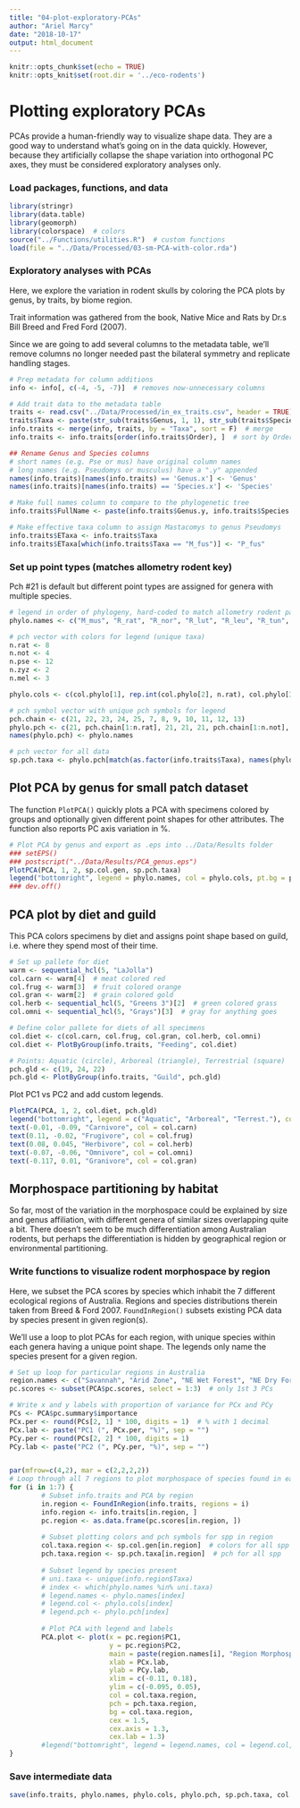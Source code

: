 ```yaml
---
title: "04-plot-exploratory-PCAs"
author: "Ariel Marcy"
date: "2018-10-17"
output: html_document
---
```


```r
knitr::opts_chunk$set(echo = TRUE)
knitr::opts_knit$set(root.dir = '../eco-rodents')
```

# Plotting exploratory PCAs
PCAs provide a human-friendly way to visualize shape data. They are a good way to understand what's going on in the data quickly. However, because they artificially collapse the shape variation into orthogonal PC axes, they must be considered exploratory analyses only.

### Load packages, functions, and data
```r
library(stringr)
library(data.table)
library(geomorph)
library(colorspace)  # colors
source("../Functions/utilities.R")  # custom functions
load(file = "../Data/Processed/03-sm-PCA-with-color.rda")
```

### Exploratory analyses with PCAs
Here, we explore the variation in rodent skulls by coloring the PCA plots by genus, by traits, by biome region.

Trait information was gathered from the book, Native Mice and Rats by Dr.s Bill Breed and Fred Ford (2007). 

Since we are going to add several columns to the metadata table, we'll remove columns no longer needed past the bilateral symmetry and replicate handling stages. 

```r
# Prep metadata for column additions
info <- info[, c(-4, -5, -7)]  # removes now-unnecessary columns

# Add trait data to the metadata table
traits <- read.csv("../Data/Processed/in_ex_traits.csv", header = TRUE)
traits$Taxa <- paste(str_sub(traits$Genus, 1, 1), str_sub(traits$Species, 1, 3), sep = "_")  # make matching Taxa column
info.traits <- merge(info, traits, by = "Taxa", sort = F)  # merge
info.traits <- info.traits[order(info.traits$Order), ]  # sort by Order

## Rename Genus and Species columns 
# short names (e.g. Pse or mus) have original column names
# long names (e.g. Pseudomys or musculus) have a ".y" appended
names(info.traits)[names(info.traits) == 'Genus.x'] <- 'Genus'
names(info.traits)[names(info.traits) == 'Species.x'] <- 'Species'

# Make full names column to compare to the phylogenetic tree
info.traits$FullName <- paste(info.traits$Genus.y, info.traits$Species.y, sep = "_")

# Make effective taxa column to assign Mastacomys to genus Pseudomys
info.traits$ETaxa <- info.traits$Taxa
info.traits$ETaxa[which(info.traits$Taxa == "M_fus")] <- "P_fus"
```

### Set up point types (matches allometry rodent key)
Pch #21 is default but different point types are assigned for genera with multiple species. 
```r
# legend in order of phylogeny, hard-coded to match allometry rodent paper; Z_ped added because this isn't tied to phylogeny
phylo.names <- c("M_mus", "R_rat", "R_nor", "R_lut", "R_leu", "R_tun", "R_vil", "R_sor", "R_fus", "P_mol", "X_myo", "H_chr", "N_cer", "N_fus", "N_mit", "N_ale", "P_pat", "P_gra", "P_ora", "P_sho", "P_des", "P_apo", "P_aus", "P_hig", "P_her", "P_nov", "P_del", "M_fus", "Z_arg", "Z_ped", "L_for", "U_cau", "M_cer", "M_cap", "M_bur", "L_con", "M_gou", "C_pen")

# pch vector with colors for legend (unique taxa) 
n.rat <- 8
n.not <- 4
n.pse <- 12
n.zyz <- 2
n.mel <- 3

phylo.cols <- c(col.phylo[1], rep.int(col.phylo[2], n.rat), col.phylo[3], col.phylo[4], col.phylo[5], rep.int(col.phylo[6], n.not), rep.int(col.phylo[7], n.pse), rep.int(col.phylo[8], n.zyz), col.phylo[9], col.phylo[10], rep.int(col.phylo[11], n.mel), col.phylo[12], col.phylo[13], col.phylo[14])

# pch symbol vector with unique pch symbols for legend
pch.chain <- c(21, 22, 23, 24, 25, 7, 8, 9, 10, 11, 12, 13)
phylo.pch <- c(21, pch.chain[1:n.rat], 21, 21, 21, pch.chain[1:n.not], pch.chain[1:n.pse], pch.chain[1:n.zyz], 21, 21, pch.chain[1:n.mel], 21, 21, 21)
names(phylo.pch) <- phylo.names

# pch vector for all data
sp.pch.taxa <- phylo.pch[match(as.factor(info.traits$Taxa), names(phylo.pch))]
```

## Plot PCA by genus for small patch dataset
The function `PlotPCA()` quickly plots a PCA with specimens colored by groups and optionally given different point shapes for other attributes. The function also reports PC axis variation in %. 
```r
# Plot PCA by genus and export as .eps into ../Data/Results folder
### setEPS()
### postscript("../Data/Results/PCA_genus.eps")
PlotPCA(PCA, 1, 2, sp.col.gen, sp.pch.taxa)
legend("bottomright", legend = phylo.names, col = phylo.cols, pt.bg = phylo.cols, pch = phylo.pch, cex = .35, pt.cex = 1.5, ncol = 2)
### dev.off()
```

## PCA plot by diet and guild
This PCA colors specimens by diet and assigns point shape based on guild, i.e. where they spend most of their time.
```r
# Set up pallete for diet
warm <- sequential_hcl(5, "LaJolla")  
col.carn <- warm[4]  # meat colored red
col.frug <- warm[3]  # fruit colored orange
col.gran <- warm[2]  # grain colored gold
col.herb <- sequential_hcl(5, "Greens 3")[2]  # green colored grass
col.omni <- sequential_hcl(5, "Grays")[3]  # gray for anything goes

# Define color pallete for diets of all specimens
col.diet <- c(col.carn, col.frug, col.gran, col.herb, col.omni)
col.diet <- PlotByGroup(info.traits, "Feeding", col.diet)

# Points: Aquatic (circle), Arboreal (triangle), Terrestrial (square)
pch.gld <- c(19, 24, 22)
pch.gld <- PlotByGroup(info.traits, "Guild", pch.gld)
```

Plot PC1 vs PC2 and add custom legends.
```r
PlotPCA(PCA, 1, 2, col.diet, pch.gld)
legend("bottomright", legend = c("Aquatic", "Arboreal", "Terrest."), col = "black", border = NULL, pch = c(21, 24, 22))
text(-0.01, -0.09, "Carnivore", col = col.carn)
text(0.11, -0.02, "Frugivore", col = col.frug)
text(0.08, 0.045, "Herbivore", col = col.herb)
text(-0.07, -0.06, "Omnivore", col = col.omni)
text(-0.117, 0.01, "Granivore", col = col.gran)
```

## Morphospace partitioning by habitat
So far, most of the variation in the morphospace could be explained by size and genus affiliation, with different genera of similar sizes overlapping quite a bit. There doesn't seem to be much differentiation among Australian rodents, but perhaps the differentiation is hidden by geographical region or environmental partitioning. 

### Write functions to visualize rodent morphospace by region
Here, we subset the PCA scores by species which inhabit the 7 different ecological regions of Australia. Regions and species distributions therein taken from Breed & Ford 2007. `FoundInRegion()` subsets existing PCA data by species present in given region(s).

We'll use a loop to plot PCAs for each region, with unique species within each genera having a unique point shape. The legends only name the species present for a given region. 
```r
# Set up loop for particular regions in Australia
region.names <- c("Savannah", "Arid Zone", "NE Wet Forest", "NE Dry Forest", "Pilbara", "South West", "South East")
pc.scores <- subset(PCA$pc.scores, select = 1:3)  # only 1st 3 PCs

# Write x and y labels with proportion of variance for PCx and PCy
PCs <- PCA$pc.summary$importance
PCx.per <- round(PCs[2, 1] * 100, digits = 1)  # % with 1 decimal
PCx.lab <- paste("PC1 (", PCx.per, "%)", sep = "")
PCy.per <- round(PCs[2, 2] * 100, digits = 1)
PCy.lab <- paste("PC2 (", PCy.per, "%)", sep = "")


par(mfrow=c(4,2), mar = c(2,2,2,2))
# Loop through all 7 regions to plot morphospace of species found in each
for (i in 1:7) {
        # Subset info.traits and PCA by region
        in.region <- FoundInRegion(info.traits, regions = i)
        info.region <- info.traits[in.region, ]
        pc.region <- as.data.frame(pc.scores[in.region, ])
        
        # Subset plotting colors and pch symbols for spp in region
        col.taxa.region <- sp.col.gen[in.region]  # colors for all spp
        pch.taxa.region <- sp.pch.taxa[in.region]  # pch for all spp
        
        # Subset legend by species present
        # uni.taxa <- unique(info.region$Taxa)
        # index <- which(phylo.names %in% uni.taxa)
        # legend.names <- phylo.names[index]
        # legend.col <- phylo.cols[index]
        # legend.pch <- phylo.pch[index]
        
        # Plot PCA with legend and labels
        PCA.plot <- plot(x = pc.region$PC1,
                         y = pc.region$PC2,
                         main = paste(region.names[i], "Region Morphospace" ),
                         xlab = PCx.lab,
                         ylab = PCy.lab,
                         xlim = c(-0.11, 0.18),
                         ylim = c(-0.095, 0.05),
                         col = col.taxa.region, 
                         pch = pch.taxa.region, 
                         bg = col.taxa.region,
                         cex = 1.5,
                         cex.axis = 1.3, 
                         cex.lab = 1.3)
        #legend("bottomright", legend = legend.names, col = legend.col, border = NULL, pch = legend.pch, pt.bg = legend.col, cex = 0.64, ncol = 2)
}
```

### Save intermediate data
```r
save(info.traits, phylo.names, phylo.cols, phylo.pch, sp.pch.taxa, col.diet, pch.gld, file = "../Data/Processed/04-sm-data-with-traits.rda")
```